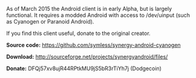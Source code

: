 As of March 2015 the Android client is in early Alpha, but is largely functional. It requires a modded Android with access to /dev/uinput (such as Cyanogen or Paranoid Android).

If you find this client useful, donate to the original creator.

'''Source code:''' https://github.com/symless/synergy-android-cyanogen

'''Download:''' http://sourceforge.net/projects/synergyandroid/files/

'''Donate:''' DFQj57xv8ujR44RPtkMU9jS5bR3rTiYh7j (Dodgecoin)